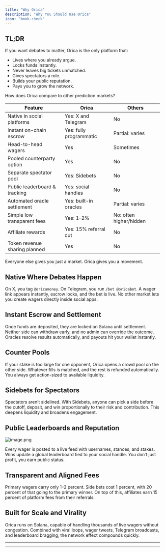 ```yaml
---
title: "Why Orica"
description: "Why You Should Use Orica"
icon: "book-check"
---
```


## TL;DR

If you want debates to matter, Orica is the only platform that:

- Lives where you already argue.
- Locks funds instantly.
- Never leaves big tickets unmatched.
- Gives spectators a role.
- Builds your public reputation.
- Pays you to grow the network.

How does Orica compare to other prediction markets?

| Feature                       | **Orica**               | **Others**              |
| ----------------------------- | ----------------------- | ----------------------- |
| Native in social platforms    | Yes: X and Telegram     | No                      |
| Instant on-chain escrow       | Yes: fully programmatic | Partial: varies         |
| Head-to-head wagers           | Yes                     | Sometimes               |
| Pooled counterparty option    | Yes                     | No                      |
| Separate spectator pool       | Yes: Sidebets           | No                      |
| Public leaderboard & tracking | Yes: social handles     | No                      |
| Automated oracle settlement   | Yes: built-in oracles   | Partial: varies         |
| Simple low transparent fees   | Yes: 1–2%               | No: often higher/hidden |
| Affiliate rewards             | Yes: 15% referral cut   | No                      |
| Token revenue sharing planned | Yes                     | No                      |

Everyone else gives you just a market. Orica gives you a movement.

## Native Where Debates Happen

On X, you tag `@oricamoney`. On Telegram, you run `/bet @oricabot`. A wager link appears instantly, escrow locks, and the bet is live. No other market lets you create wagers directly inside social apps.

## Instant Escrow and Settlement

Once funds are deposited, they are locked on Solana until settlement. Neither side can withdraw early, and no admin can override the outcome. Oracles resolve results automatically, and payouts hit your wallet instantly.

## Counter Pools

If your stake is too large for one opponent, Orica opens a crowd pool on the other side. Whatever fills is matched, and the rest is refunded automatically. You always get action-sized to available liquidity.

## Sidebets for Spectators

Spectators aren’t sidelined. With Sidebets, anyone can pick a side before the cutoff, deposit, and win proportionally to their risk and contribution. This deepens liquidity and broadens engagement.

## Public Leaderboards and Reputation

![image.png](/images/image.png)

Every wager is posted to a live feed with usernames, stances, and stakes. Wins update a global leaderboard tied to your social handle. You don’t just profit, you earn public status.

## Transparent and Aligned Fees

Primary wagers carry only 1–2 percent. Side bets cost 1 percent, with 20 percent of that going to the primary winner. On top of this, affiliates earn 15 percent of platform fees from their referrals.

## Built for Scale and Virality

Orica runs on Solana, capable of handling thousands of live wagers without congestion. Combined with viral loops, wager tweets, Telegram broadcasts, and leaderboard bragging, the network effect compounds quickly.

---

---